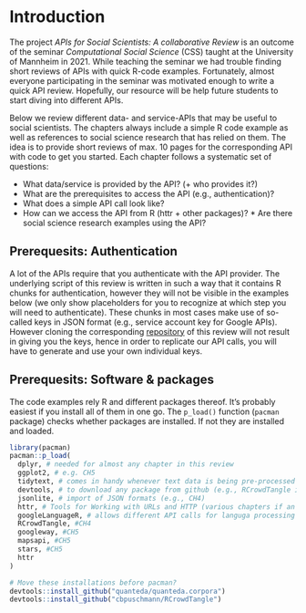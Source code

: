 # Introduction
The project *APIs for Social Scientists: A collaborative Review* is an outcome of the seminar *Computational Social Science* (CSS) taught at the University of Mannheim in 2021. While teaching the seminar we had trouble finding short reviews of APIs with quick R-code examples. Fortunately, almost everyone participating in the seminar was motivated enough to write a quick API review. Hopefully, our resource will be help future students to start diving into different APIs.

Below we review different data- and service-APIs that may be useful to social scientists. The chapters always include a simple R code example as well as references to social science research that has relied on them. The idea is to provide short reviews of max. 10 pages for the corresponding API with code to get you started. Each chapter follows a systematic set of questions: 

* What data/service is provided by the API? (+ who provides it?)
* What are the prerequisites to access the API (e.g., authentication)? 
* What does a simple API call look like? 
* How can we access the API from R (httr + other packages)? * Are there social science research examples using the API?


## Prerequesits: Authentication
A lot of the APIs require that you authenticate with the API provider. The underlying script of this review is written in such a way that it contains R chunks for authentication, however they will not be visible in the examples below (we only show placeholders for you to recognize at which step you will need to authenticate). These chunks in most cases make use of so-called keys in JSON format (e.g., service account key for Google APIs). However cloning the corresponding [repository]("https://github.com/paulcbauer/apis_for_social_scientists_a_review") of this review will not result in giving you the keys, hence in order to replicate our API calls, you will have to generate and use your own individual keys.

<!--As a consequence we can not make the corresponding [github repository public](https://github.com/paulcbauer/apis_for_social_scientists_a_review).-->


## Prerequesits: Software & packages
The code examples rely R and different packages thereof. It's probably easiest if you install all of them in one go. The `p_load()` function (`pacman` package) checks whether packages are installed. If not they are installed and loaded.

<!-- add all used packages -->

```r
library(pacman)
pacman::p_load(
  dplyr, # needed for almost any chapter in this review
  ggplot2, # e.g. CH5
  tidytext, # comes in handy whenever text data is being pre-processed (CH2)
  devtools, # to download any package from github (e.g., RCrowdTangle in CH4)
  jsonlite, # import of JSON formats (e.g., CH4)
  httr, # Tools for Working with URLs and HTTP (various chapters if an API call can me made via URL)
  googleLanguageR, # allows different API calls for languga processing (CH2, CH3)
  RCrowdTangle, #CH4
  googleway, #CH5
  mapsapi, #CH5
  stars, #CH5
  httr
)

# Move these installations before pacman?
devtools::install_github("quanteda/quanteda.corpora")
devtools::install_github("cbpuschmann/RCrowdTangle")
```



<!--
* Data vs. machine learning APIS
* Problem of replicability for ML APIs
-->


